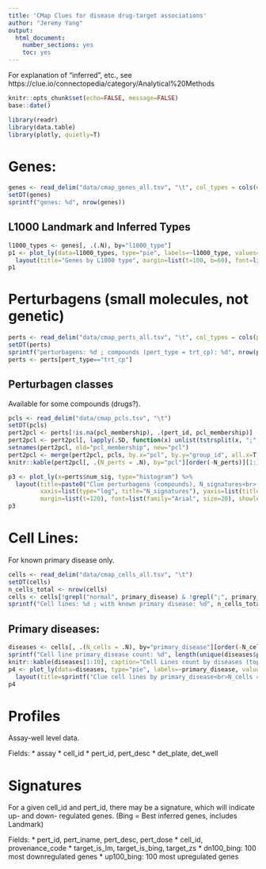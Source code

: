 ```yaml
---
title: 'CMap Clues for disease drug-target associations'
author: "Jeremy Yang"
output:
  html_document:
    number_sections: yes
    toc: yes
---
```


For explanation of "inferred", etc., see https://clue.io/connectopedia/category/Analytical%20Methods

```r
knitr::opts_chunk$set(echo=FALSE, message=FALSE)
base::date()
```

```r
library(readr)
library(data.table)
library(plotly, quietly=T)
```

# Genes:
```r
genes <- read_delim("data/cmap_genes_all.tsv", "\t", col_types = cols(entrez_id = col_character()))
setDT(genes)
sprintf("genes: %d", nrow(genes))
```

## L1000 Landmark and Inferred Types
```r
l1000_types <- genes[, .(.N), by="l1000_type"]
p1 <- plot_ly(data=l1000_types, type="pie", labels=~l1000_type, values=~N, textinfo="label+value+percent", textposition="auto") %>%
  layout(title="Genes by L1000 type", margin=list(t=100, b=60), font=list(family="Monospace", size=20), showlegend=F)
p1
```

# Perturbagens (small molecules, not genetic)
```r
perts <- read_delim("data/cmap_perts_all.tsv", "\t", col_types = cols(pubchem_cid = col_character()))
setDT(perts)
sprintf("perturbagens: %d ; compounds (pert_type = trt_cp): %d", nrow(perts), sum(perts$pert_type=="trt_cp"))
perts <- perts[pert_type=="trt_cp"]
```

## Perturbagen classes 
Available for some compounds (drugs?).
```r
pcls <- read_delim("data/cmap_pcls.tsv", "\t")
setDT(pcls)
pert2pcl <- perts[!is.na(pcl_membership), .(pert_id, pcl_membership)]
pert2pcl <- pert2pcl[, lapply(.SD, function(x) unlist(tstrsplit(x, ";", fixed=TRUE))), by = pert_id][!is.na(pcl_membership)]
setnames(pert2pcl, old="pcl_membership", new="pcl")
pert2pcl <- merge(pert2pcl, pcls, by.x="pcl", by.y="group_id", all.x=T, all.y=F)
knitr::kable(pert2pcl[, .(N_perts = .N), by="pcl"][order(-N_perts)][1:10], caption="PCLs (top 10)")
```

```r
p3 <- plot_ly(x=perts$num_sig, type="histogram") %>%
  layout(title=paste0("Clue perturbagens (compounds), N_signatures<br>(N_total = ", nrow(perts), ")"), 
         xaxis=list(type="log", title="N_signatures"), yaxis=list(title="N"),
         margin=list(t=120), font=list(family="Arial", size=20), showlegend=F)
p3
```
#

# Cell Lines:
For known primary disease only.
```r
cells <- read_delim("data/cmap_cells_all.tsv", "\t")
setDT(cells)
n_cells_total <- nrow(cells)
cells <- cells[!grepl("normal", primary_disease) & !grepl(";", primary_disease) & !(is.null(primary_disease)) & primary_disease!="other"]
sprintf("Cell lines: %d ; with known primary disease: %d", n_cells_total, nrow(cells))
```

## Primary diseases:
```r
diseases <- cells[, .(N_cells = .N), by="primary_disease"][order(-N_cells)]
sprintf("Cell line primary_disease count: %d", length(unique(diseases$primary_disease)))
knitr::kable(diseases[1:10], caption="Cell Lines count by diseases (top 10)")
p4 <- plot_ly(data=diseases, type="pie", labels=~primary_disease, values=~N_cells, textinfo="label", textposition="auto") %>%
  layout(title=sprintf("Clue cell lines by primary_disease<br>N_cells = %d ; N_disease = %d", nrow(cells), nrow(diseases)), margin=list(t=100, b=60), font=list(family="Monospace", size=12), showlegend=T)
p4
```

# Profiles
Assay-well level data.

Fields:
* assay
* cell_id
* pert_id, pert_desc
* det_plate, det_well

# Signatures
For a given cell_id and pert_id, there may be a signature, which will indicate up- and down- regulated genes.
(Bing = Best inferred genes, includes Landmark)

Fields:
* pert_id, pert_iname, pert_desc, pert_dose
* cell_id, provenance_code
* target_is_lm, target_is_bing, target_zs
* dn100_bing: 100 most downregulated genes 
* up100_bing: 100 most upregulated genes